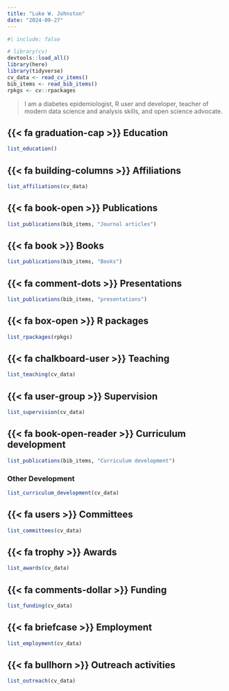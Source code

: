 ```yaml
---
title: "Luke W. Johnston"
date: "2024-09-27"
---
```


```r
#| include: false

# library(cv)
devtools::load_all()
library(here)
library(tidyverse)
cv_data <- read_cv_items()
bib_items <- read_bib_items()
rpkgs <- cv::rpackages
```

> I am a diabetes epidemiologist, R user and developer, teacher of
> modern data science and analysis skills, and open science advocate.

<!--
## Skills

- Languages: English (fluent), Spanish (competent)
- Programming: Fluent in R, LaTeX, HTML, CSS, Bash, Git; familiar with 
SAS, Python.

    tools:
        - icon: "envelope"
          href: "lwjohnst@gmail.com"
        - icon: "orcid"
          href: "https://orcid.org/0000-0003-4169-2616"
        - icon: "github"
          href: "https://github.com/lwjohnst86"
        - icon: "gitlab"
          href: "https://gitlab.com/lwjohnst"
        - icon: "stack-overflow"
          href: "https://stackoverflow.com/users/2632184"
        - icon: "stack-overflow"
        #   href: "https://stackexchange.com/users/1992995"
        - icon: "linkedin"
          href: "https://www.linkedin.com/in/luke-johnston-480365101/"

-->

## {{< fa graduation-cap >}} Education

```r
list_education()
```

## {{< fa building-columns >}} Affiliations

```r
list_affiliations(cv_data)
```

## {{< fa book-open >}} Publications

```r
list_publications(bib_items, "Journal articles")
```

## {{< fa book >}} Books

```r
list_publications(bib_items, "Books")
```

## {{< fa comment-dots >}} Presentations

```r
list_publications(bib_items, "presentations")
```

## {{< fa box-open >}} R packages

```r
list_rpackages(rpkgs)
```

## {{< fa chalkboard-user >}} Teaching

```r
list_teaching(cv_data)
```

## {{< fa user-group >}} Supervision

```r
list_supervision(cv_data)
```

## {{< fa book-open-reader >}} Curriculum development

```r
list_publications(bib_items, "Curriculum development")
```

### Other Development

```r
list_curriculum_development(cv_data)
```

## {{< fa users >}} Committees

```r
list_committees(cv_data)
```

## {{< fa trophy >}} Awards

```r
list_awards(cv_data)
```

## {{< fa comments-dollar >}} Funding

```r
list_funding(cv_data)
```

## {{< fa briefcase >}} Employment

```r
list_employment(cv_data)
```

## {{< fa bullhorn >}} Outreach activities

```r
list_outreach(cv_data)
```
